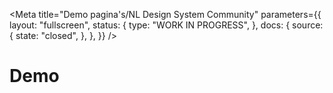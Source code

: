 
<Meta
  title="Demo pagina's/NL Design System Community"
  parameters={{
    layout: "fullscreen",
    status: {
      type: "WORK IN PROGRESS",
    },
    docs: {
      source: {
        state: "closed",
      },
    },
  }}
/>

# Demo

<Canvas>
  <Story name="Formulier">
    <Formulier />
  </Story>
</Canvas>

<Canvas>
  <Story name="Content">
    <Content />
  </Story>
</Canvas>

<Canvas>
  <Story name="Breadcrumbs">
    <Breadcrumbs />
  </Story>
</Canvas>

<Canvas>
  <Story name="Datalist">
    <Datalist />
  </Story>
</Canvas>
